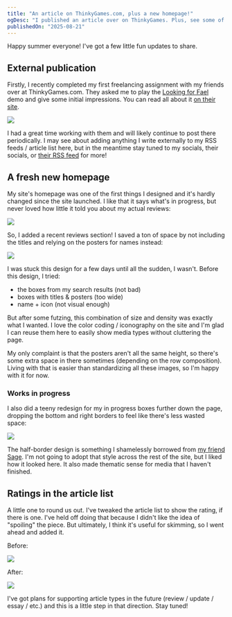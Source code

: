 ```yaml
---
title: "An article on ThinkyGames.com, plus a new homepage!"
ogDesc: "I published an article over on ThinkyGames. Plus, see some of the recent improvements I've made to the site!"
publishedOn: "2025-08-21"
---
```


Happy summer everyone! I've got a few little fun updates to share.

## External publication

Firstly, I recently completed my first freelancing assignment with my friends over at ThinkyGames.com. They asked me to play the [Looking for Fael](https://store.steampowered.com/app/2521170/Looking_For_Fael/) demo and give some initial impressions. You can read all about it [on their site](https://thinkygames.com/features/try-and-solve-a-series-of-interconnected-puzzle-rooms-in-the-demo-for-looking-for-fael/).

![](thinky-homepage.png)

I had a great time working with them and will likely continue to post there periodically. I may see about adding anything I write externally to my RSS feeds / article list here, but in the meantime stay tuned to my socials, their socials, or [their RSS feed](https://thinkygames.com/feed/atom/) for more!

## A fresh new homepage

My site's homepage was one of the first things I designed and it's hardly changed since the site launched. I like that it says what's in progress, but never loved how little it told you about my actual reviews:

![](homepage-before.png)

So, I added a recent reviews section! I saved a ton of space by not including the titles and relying on the posters for names instead:

![](homepage-after.png)

I was stuck this design for a few days until all the sudden, I wasn't. Before this design, I tried:

- the boxes from my search results (not bad)
- boxes with titles & posters (too wide)
- name + icon (not visual enough)

But after some futzing, this combination of size and density was exactly what I wanted. I love the color coding / iconography on the site and I'm glad I can reuse them here to easily show media types without cluttering the page.

My only complaint is that the posters aren't all the same height, so there's some extra space in there sometimes (depending on the row composition). Living with that is easier than standardizing all these images, so I'm happy with it for now.

### Works in progress

I also did a teeny redesign for my in progress boxes further down the page, dropping the bottom and right borders to feel like there's less wasted space:

![](in-progress.png)

The half-border design is something I shamelessly borrowed from [my friend Sage](https://www.wavebeem.com/blog/2025/jade-and-lime/). I'm not going to adopt that style across the rest of the site, but I liked how it looked here. It also made thematic sense for media that I haven't finished.

## Ratings in the article list

A little one to round us out. I've tweaked the article list to show the rating, if there is one. I've held off doing that because I didn't like the idea of "spoiling" the piece. But ultimately, I think it's useful for skimming, so I went ahead and added it.

Before:

![](articles-before.png)

After:

![](articles-after.png)

I've got plans for supporting article types in the future (review / update / essay / etc.) and this is a little step in that direction. Stay tuned!
